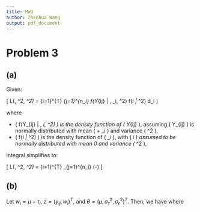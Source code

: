 ```yaml
---
title: HW3
author: Zhenhua Wang
output: pdf_document
---
```


# Problem 3
## (a)
Given:

\[ L(\mu, \sigma^2, \sigma_\tau^2) = \prod_{i=1}^{T} \prod_{j=1}^{n_i} \int f(Y_{ij} | \mu, \tau_i, \sigma^2) f(\tau_i | \sigma_\tau^2) d\tau_i \]

where

- \( f(Y_{ij} | \mu, \tau_i, \sigma^2) \) is the density function of \( Y_{ij} \), assuming \( Y_{ij} \) is normally distributed with mean \( \mu + \tau_i \) and variance \( \sigma^2 \),
- \( f(\tau_i | \sigma_\tau^2) \) is the density function of \( \tau_i \), with \( \tau_i \) assumed to be normally distributed with mean 0 and variance \( \sigma_\tau^2 \),

Integral simplifies to:

\[ L(\mu, \sigma^2, \sigma_\tau^2) = \prod_{i=1}^{T} \prod_{j=1}^{n_i} \frac{1}{\sqrt{2\pi(\sigma^2 + \sigma_\tau^2)}} \exp\left(-\frac{(Y_{ij} - \mu)^2}{2(\sigma^2 + \sigma_\tau^2)}\right) \]


## (b)
Let $w_i = \mu + \tau_i$, $z = (y_{ij}, w_i)^T$, and $\theta = (\mu, \sigma^2_{\tau}, \sigma^2_{\epsilon})^T$. Then, we have
\begin{align*}
l(\theta) &= log f(Z | \theta) - log f(w | Y, \theta)\\
\end{align*}
where
\begin{align*}
w | \theta &\sim N(\mu, \sigma^2_{\tau})\\
z | \theta &\sim N\left(
\begin{bmatrix}
\mu \\
\mu
\end{bmatrix},
\begin{bmatrix}
\sigma^2_{\tau} + \sigma^2_{\epsilon} & \sigma^2_{\tau} \\
\sigma^2_{\tau} & \sigma^2_{\tau}
\end{bmatrix}\right)
\end{align*}
